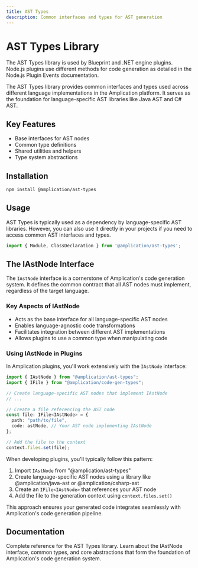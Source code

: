 ```yaml
---
title: AST Types
description: Common interfaces and types for AST generation
---
```


# AST Types Library

<Note>
The AST Types library is used by Blueprint and .NET engine plugins. Node.js plugins use different methods for code generation as detailed in the Node.js Plugin Events documentation.
</Note>

The AST Types library provides common interfaces and types used across different language implementations in the Amplication platform. It serves as the foundation for language-specific AST libraries like Java AST and C# AST.

## Key Features

* Base interfaces for AST nodes
* Common type definitions
* Shared utilities and helpers
* Type system abstractions

## Installation

```bash
npm install @amplication/ast-types
```

## Usage

AST Types is typically used as a dependency by language-specific AST libraries. However, you can also use it directly in your projects if you need to access common AST interfaces and types.

```typescript
import { Module, ClassDeclaration } from '@amplication/ast-types';
```

## The IAstNode Interface

The `IAstNode` interface is a cornerstone of Amplication's code generation system. It defines the common contract that all AST nodes must implement, regardless of the target language.

### Key Aspects of IAstNode

- Acts as the base interface for all language-specific AST nodes
- Enables language-agnostic code transformations
- Facilitates integration between different AST implementations
- Allows plugins to use a common type when manipulating code

### Using IAstNode in Plugins

In Amplication plugins, you'll work extensively with the `IAstNode` interface:

```typescript
import { IAstNode } from "@amplication/ast-types";
import { IFile } from "@amplication/code-gen-types";

// Create language-specific AST nodes that implement IAstNode
// ...

// Create a file referencing the AST node
const file: IFile<IAstNode> = {
  path: "path/to/file",
  code: astNode, // Your AST node implementing IAstNode
};

// Add the file to the context
context.files.set(file);
```

When developing plugins, you'll typically follow this pattern:

1. Import `IAstNode` from "@amplication/ast-types"
2. Create language-specific AST nodes using a library like @amplication/java-ast or @amplication/csharp-ast
3. Create an `IFile<IAstNode>` that references your AST node
4. Add the file to the generation context using `context.files.set()`

This approach ensures your generated code integrates seamlessly with Amplication's code generation pipeline.

## Documentation

<Card horizontal title="AST Types API Documentation" icon="link" href="https://amplication.github.io/ast-types/">
  Complete reference for the AST Types library. Learn about the IAstNode interface, common types, and core abstractions that form the foundation of Amplication's code generation system.
</Card> 